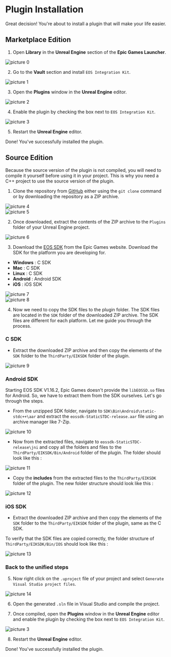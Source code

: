 
# Plugin Installation 

Great decision! You're about to install a plugin that will make your life easier. 

## Marketplace Edition

1. Open **Library** in the **Unreal Engine** section of the **Epic Games Launcher**.

![picture 0](../../images/3dcd464163242a1c0cd4cf515bc2379b81e761e1441488a6743810684e006054.png)  

2. Go to the **Vault** section and install `EOS Integration Kit`.

![picture 1](../../images/93d496de274d9e0ab62a4d18e22c9ac67f661e3a7101767a4f4965c1f666c83c.png)  

3. Open the **Plugins** window in the **Unreal Engine** editor.

![picture 2](../../images/38df9b7c89d2822c8aff410ff9280f5f741b1bab31bfe7cb582ea6dfdf509169.png)  

4. Enable the plugin by checking the box next to `EOS Integration Kit`.

![picture 3](../../images/3a38a080677fe016a5b26c15ac28d03df12c38b482948a9f632d5c779df6bbca.png)  

5. Restart the **Unreal Engine** editor.

Done! You've successfully installed the plugin.

## Source Edition

<Callout type="warning">
    Because the source version of the plugin is not compiled, you will need to compile it yourself before using it in your project. This is why you need a C++ project to use the source version of the plugin.
</Callout>

1. Clone the repository from [GitHub](https://github.com/betidestudio/EOSIntegrationKit) either using the `git clone` command or by downloading the repository as a ZIP archive. 

![picture 4](../../images/784080af085e9d605e835fff36b8d6d14c582ac45cbbdb8bd15dab71d97a69eb.png)  
![picture 5](../../images/815b1d9568a9e9a281526f1ad7b9d98a65dd8e7cdfb751e9f452789e92ff1c7a.png)  

2. Once downloaded, extract the contents of the ZIP archive to the `Plugins` folder of your Unreal Engine project.

![picture 6](../../images/587de8b484a4ca1831954ebb2ad34c94646041dcd15f7ea20ed4782f2cda2001.png)  

3. Download the [EOS SDK](https://dev.epicgames.com/portal/en-US/) from the Epic Games website. Download the SDK for the platform you are developing for.

- **Windows** : C SDK
- **Mac** : C SDK
- **Linux** : C SDK
- **Android** : Android SDK
- **iOS** : iOS SDK

![picture 7](../../images/faa8b9aa528d589f1005a0a2f59cd95da840b3700b572bcd2e52d6a4766951ea.png)  
![picture 8](../../images/6cc129c33dfb29b6f96e24e69899b524a54c4bd2610fb08b89fc6b9ab06c464d.png)  


4. Now we need to copy the SDK files to the plugin folder. The SDK files are located in the `SDK` folder of the downloaded ZIP archive. The SDK files are different for each platform. Let me guide you through the process.

### C SDK 

- Extract the downloaded ZIP archive and then copy the elements of the `SDK` folder to the `ThirdParty/EIKSDK` folder of the plugin.

![picture 9](../../images/446184de3a2dde8acfa23d482b0485e432efc61839942301e3b6595d3a452692.png)  

### Android SDK

Starting EOS SDK V1.16.2, Epic Games doesn't provide the `libEOSSD.so` files for Android. So, we have to extract them from the SDK ourselves. Let's go through the steps.

- From the unzipped SDK folder, navigate to `SDK\Bin\Android\static-stdc++\aar` and extract the `eossdk-StaticSTDC-release.aar` file using an archive manager like 7-Zip.

![picture 10](../../images/c42849235981093081e796a3dfd75c920da11df2f3aaf89c9263d376de16f9dd.png)  

- Now from the extracted files, navigate to `eossdk-StaticSTDC-release\jni` and copy all the folders and files to the `ThirdParty/EIKSDK/Bin/Android` folder of the plugin. The folder should look like this :

![picture 11](../../images/309e1ae1450f41d6b5ed86449d998b36bfcc7691afdade8f1b79787fb717795a.png)  

- Copy the **includes** from the extracted files to the `ThirdParty/EIKSDK` folder of the plugin. The new folder structure should look like this :

![picture 12](../../images/aca6e853338dd7cf85b970544becc74c80b3494fd236a9c78e6be0e7555b0db8.png)  

### iOS SDK

- Extract the downloaded ZIP archive and then copy the elements of the `SDK` folder to the `ThirdParty/EIKSDK` folder of the plugin, same as the C SDK.

To verify that the SDK files are copied correctly, the folder structure of `ThirdParty/EIKSDK/Bin/IOS` should look like this :

![picture 13](../../images/724a329984d9d1a84595888b4299b89bd3dfe62cdb47e7899e6e9bd7989e6ce7.png)  


### Back to the unified steps

5. Now right click on the `.uproject` file of your project and select `Generate Visual Studio project files`.

![picture 14](../../images/7023f1e0254176000c527a99c1c377e29923ba21ada1f3b39f9401e12b44ca9f.png)  

6. Open the generated `.sln` file in Visual Studio and compile the project.

7. Once compiled, open the **Plugins** window in the **Unreal Engine** editor and enable the plugin by checking the box next to `EOS Integration Kit`.

![picture 3](../../images/3a38a080677fe016a5b26c15ac28d03df12c38b482948a9f632d5c779df6bbca.png)  

8. Restart the **Unreal Engine** editor.

Done! You've successfully installed the plugin.